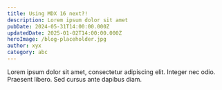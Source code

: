 ---
title: Using MDX 16 next?!
description: Lorem ipsum dolor sit amet
pubDate: 2024-05-31T14:00:00.000Z
updatedDate: 2025-01-02T14:00:00.000Z
heroImage: /blog-placeholder.jpg
author: xyx
category: abc
---

Lorem ipsum dolor sit amet, consectetur adipiscing elit. Integer nec odio. Praesent libero. Sed cursus ante dapibus diam.
